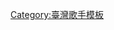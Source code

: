{{Navbox
| name  = 蘇有朋
| title = [[蘇有朋]]
| bodyclass = hlist
| group1 = 錄音室專輯
| list1 =
* [[我只要你愛我]]（1992）
* [[等到那一天]]（1993）
* [[珍惜的背包]]（1994）
* [[傷口 (蘇有朋專輯)|傷口]]（1994）
* [[愛上你的一切事情]]（1995）
* [[走 (蘇有朋專輯)|走]]（1995）
* [[風聲雨聲聽蘇聲]]（1995）
* [[你快不快樂]]（2000）
* [[不只深情]]（2001）
* [[玩真的]]（2002）
* [[以前以後]]（2004）

| group2 = 精選輯
| list2 = 
* [[擦肩而過]]（1994）
* [[這般發生]]（1994）
* [[瞭解]]（2000）
* [[最愛 (蘇有朋專輯)|最愛]]（2002）

| group3 = 綜藝節目
| list3 = 
* [[大家開獎]]（1996）
* [[創造營2019]]（2019）
* [[天赐的声音]]（2020）

| group4 = 電視劇
| list4 = 
* [[母雞带小鴨]]（1992）
* [[偶像一級棒]]（1996）
* [[一品夫人芝麻官|一品夫人芝麻官之台灣第一巡撫]]（1998）
* [[還珠格格]]（1998）
* [[布袋和尚 (1998年電視劇)|布袋和尚之仙女奇缘]]（1998）
* [[老房有喜]]（1999）
* [[還珠格格2]]（1999）
* [[絕代雙驕 (1999年電視劇)|絕代雙驕]]（1999）
* [[情深深雨濛濛]]（2001）
* [[少年張三丰|少年張三豐]]（2002）
* [[相約青春]] （2002）
* [[绝世双骄|絕世雙驕]]（2002）
* [[拍案驚奇]] （2002）
* [[麻辣鮮師|麻辣鮮師之老師我愛你]]（2002）
* [[倚天屠龍記 (2003年電視劇)|倚天屠龍記]] （2003）
* [[心動列車|心動列車之南向北向的列車]] （2003）
* [[楊門虎將]]（2004）
* [[情定愛琴海]]（2004）
* [[魔術奇緣]]（2005）
* [[刁蠻公主]]（2006）
* [[將計就計]]（2007）
* [[热爱 (2009年电视剧)|熱愛]]（2009）
* [[非緣勿擾]]（2013）
* [[天龍八部 (2013年電視劇)|天龍八部]]（2013）

| group5 = 電影
| list5 = 
* [[遊俠兒]]（1989）
* [[烏龍小子流浪記]]（1990）
* [[號角響起]]（1996）
* [[泡妞專家]]（1996）
* [[紅娘]]（1998）
* [[大赢家]]（1999）
* [[白棉花]]（1999）
* [[初戀的故事]]（2001）
* [[手足情深 (電影)|手足情深]]（2002）
* [[爺爺的家|爺爺的家之愛你在心口難開]]（2003）
* [[塔克拉瑪干]]（2005）
* [[愛情呼叫轉移2：愛情左右]]（2008）
* [[愛到底]]（2008）
* [[四個丘比特]]（2008）
* [[風聲 (電影)|風聲]]（2009）
* [[寻找刘三姐 (电影)|尋找劉三姐]]（2009）
* [[少年星海]]（2009）
* [[孤島秘密戰]]（2009）
* [[康定情歌 (電影)|康定情歌]]（2010）
* [[密室之不可告人]]（2010）
* [[一九四二]]（2011）
* [[密室之不可靠岸]]（2011）
* [[少年鄧恩銘]]（2011）
* [[銅雀台 (電影)|銅雀台]]（2012）
* [[殺生 (電影)|殺生]]（2012）
* [[最佳嫌疑人]]（2014）
* [[甜蜜殺機]]（2014）
* [[四大名捕大结局]]（2014）
* [[谁的青春不迷茫_(电影)|誰的青春不迷茫]]（2016）

| below = 
* 參見：[[小虎隊 (台灣)]]
* [[華誼兄弟]]
}}
<noinclude>
[[Category:臺灣歌手模板]]
</noinclude>